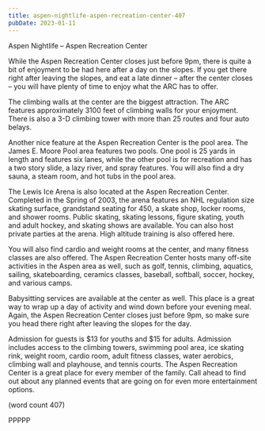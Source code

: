 ```yaml
---
title: aspen-nightlife-aspen-recreation-center-407
pubDate: 2023-01-11
---
```


Aspen Nightlife – Aspen Recreation Center

While the Aspen Recreation Center closes just 
before 9pm, there is quite a bit of enjoyment to be 
had here after a day on the slopes. If you get there 
right after leaving the slopes, and eat a late dinner 
– after the center closes – you will have plenty of 
time to enjoy what the ARC has to offer.

The climbing walls at the center are the biggest 
attraction. The ARC features approximately 3100 feet 
of climbing walls for your enjoyment. There is also a 
3-D climbing tower with more than 25 routes and four 
auto belays. 

Another nice feature at the Aspen Recreation Center 
is the pool area. The James E. Moore Pool area 
features two pools. One pool is 25 yards in length 
and features six lanes, while the other pool is for 
recreation and has a two story slide, a lazy river, and 
spray features. You will also find a dry sauna, a steam 
room, and hot tubs in the pool area.

The Lewis Ice Arena is also located at the Aspen 
Recreation Center. Completed in the Spring of 2003, 
the arena features an NHL regulation size skating 
surface, grandstand seating for 450, a skate shop, 
locker rooms, and shower rooms. Public skating, 
skating lessons, figure skating, youth and adult 
hockey, and skating shows are available. You can 
also host private parties at the arena. High altitude 
training is also offered here.

You will also find cardio and weight rooms at the 
center, and many fitness classes are also offered. 
The Aspen Recreation Center hosts many off-site 
activities in the Aspen area as well, such as golf, 
tennis, climbing, aquatics, sailing, skateboarding, 
ceramics classes, baseball, softball, soccer, 
hockey, and various camps. 

Babysitting services are available at the center as 
well. This place is a great way to wrap up a day of 
activity and wind down before your evening meal. 
Again, the Aspen Recreation Center closes just 
before 9pm, so make sure you head there right after 
leaving the slopes for the day.

Admission for guests is $13 for youths and $15 for 
adults. Admission includes access to the climbing 
towers, swimming pool area, ice skating rink, weight 
room, cardio room, adult fitness classes, water 
aerobics, climbing wall and playhouse, and tennis 
courts. The Aspen Recreation Center is a great place 
for every member of the family. Call ahead to find out 
about any planned events that are going on for even 
more entertainment options.

(word count 407)

PPPPP